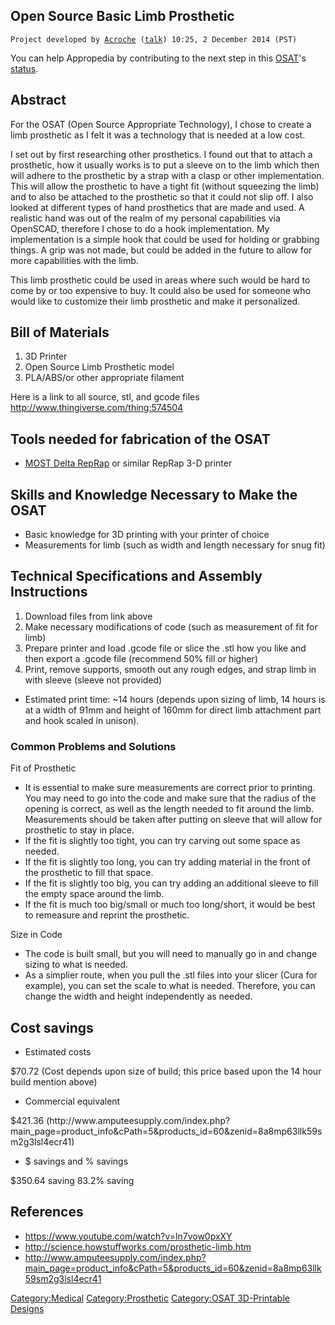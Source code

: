 
{{777}}
== Open Source Basic Limb Prosthetic ==
 Project developed by [[User:Acroche|Acroche]] ([[User talk:Acroche|talk]]) 10:25, 2 December 2014 (PST)
{{Statusboxtop}}
{{status-design}}
{{status-prototype}}
You can help Appropedia by contributing to the next step in this [[OSAT]]'s [[:Category:Status|status]].
{{boxbottom}}

==Abstract==
For the OSAT (Open Source Appropriate Technology), I chose to create a limb prosthetic as I felt it was a technology that is needed at a low cost.

I set out by first researching other prosthetics. I found out that to attach a prosthetic, how it usually works is to put a sleeve on to the limb which then will adhere to the prosthetic by a strap with a clasp or other implementation. This will allow the prosthetic to have a tight fit (without squeezing the limb) and to also be attached to the prosthetic so that it could not slip off. I also looked at different types of hand prosthetics that are made and used. A realistic hand was out of the realm of my personal capabilities via OpenSCAD, therefore I chose to do a hook implementation. My implementation is a simple hook that could be used for holding or grabbing things. A grip was not made, but could be added in the future to allow for more capabilities with the limb.

This limb prosthetic could be used in areas where such would be hard to come by or too expensive to buy. It could also be used for someone who would like to customize their limb prosthetic and make it personalized.

{{Gallery
|title=Prosthetic + Parts
|Image:ModeledProsthetic_limbprosthetic.png|Modeled Prosthetic
}}

== Bill of Materials==
#3D Printer
#Open Source Limb Prosthetic model
#PLA/ABS/or other appropriate filament

Here is a link to all source, stl, and gcode files 
http://www.thingiverse.com/thing:574504

== Tools needed for fabrication of the OSAT==
* [[Delta_Build_Overview:MOST| MOST Delta RepRap]] or similar RepRap 3-D printer

== Skills and Knowledge Necessary to Make the OSAT ==
*Basic knowledge for 3D printing with your printer of choice
*Measurements for limb (such as width and length necessary for snug fit)

== Technical Specifications and Assembly Instructions==
# Download files from link above
# Make necessary modifications of code (such as measurement of fit for limb)
# Prepare printer and load .gcode file or slice the .stl how you like and then export a .gcode file (recommend 50% fill or higher)
# Print, remove supports, smooth out any rough edges, and strap limb in with sleeve (sleeve not provided)

* Estimated print time: ~14 hours (depends upon sizing of limb, 14 hours is at a width of 91mm and height of 160mm for direct limb attachment part and hook scaled in unison).

=== Common Problems and Solutions===
Fit of Prosthetic
*It is essential to make sure measurements are correct prior to printing. You may need to go into the code and make sure that the radius of the opening is correct, as well as the length needed to fit around the limb. Measurements should be taken after putting on sleeve that will allow for prosthetic to stay in place.
*If the fit is slightly too tight, you can try carving out some space as needed.
*If the fit is slightly too long, you can try adding material in the front of the prosthetic to fill that space.
*If the fit is slightly too big, you can try adding an additional sleeve to fill the empty space around the limb.
*If the fit is much too big/small or much too long/short, it would be best to remeasure and reprint the prosthetic.
Size in Code
*The code is built small, but you will need to manually go in and change sizing to what is needed.
*As a simplier route, when you pull the .stl files into your slicer (Cura for example), you can set the scale to what is needed. Therefore, you can change the width and height independently as needed.

== Cost savings==
* Estimated costs
$70.72 (Cost depends upon size of build; this price based upon the 14 hour build mention above)
* Commercial equivalent
$421.36 (http://www.amputeesupply.com/index.php?main_page=product_info&cPath=5&products_id=60&zenid=8a8mp63llk59sm2g3lsl4ecr41)

* $ savings and % savings
$350.64 saving
83.2% saving

==References==

*https://www.youtube.com/watch?v=ln7vow0pxXY
*http://science.howstuffworks.com/prosthetic-limb.htm
*http://www.amputeesupply.com/index.php?main_page=product_info&cPath=5&products_id=60&zenid=8a8mp63llk59sm2g3lsl4ecr41

[[Category:Medical]]
[[Category:Prosthetic]]
[[Category:OSAT 3D-Printable Designs]]